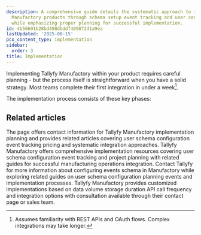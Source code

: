 ```yaml
---
description: A comprehensive guide details the systematic approach to integrating
  Manufactory products through schema setup event tracking and user configuration
  while emphasizing proper planning for successful implementation.
id: 4b56691b28bd498dbddf409872d1a9ea
lastUpdated: '2025-08-15'
pcx_content_type: implementation
sidebar:
  order: 3
title: Implementation
---
```


Implementing Tallyfy Manufactory within your product requires careful planning - but the process itself is straightforward when you have a solid strategy. Most teams complete their first integration in under a week[^1].

The implementation process consists of these key phases:



<PageTree />



[^1]: Assumes familiarity with REST APIs and OAuth flows. Complex integrations may take longer.

## Related articles
<CardGrid>
<LinkTitleCard header="<b>Implementation > Planning</b>" href="/products/manufactory/implementation/planning/" > The page offers contact information for Tallyfy Manufactory implementation planning and provides related articles covering user schema configuration event tracking pricing and systematic integration approaches. </LinkTitleCard>
<LinkTitleCard header="<b>Implementation > Configuring user schema</b>" href="/products/manufactory/implementation/configuring_users_schema/" > Tallyfy Manufactory offers comprehensive implementation resources covering user schema configuration event tracking and project planning with related guides for successful manufacturing operations integration. </LinkTitleCard>
<LinkTitleCard header="<b>Implementation > Configuring events schema</b>" href="/products/manufactory/implementation/configuring_events_schema/" > Contact Tallyfy for more information about configuring events schema in Manufactory while exploring related guides on user schema configuration planning events and implementation processes. </LinkTitleCard>
<LinkTitleCard header="<b>Manufactory > Manufactory information</b>" href="/products/manufactory/pricing/" > Tallyfy Manufactory provides customized implementations based on data volume storage duration API call frequency and integration options with consultation available through their contact page or sales team. </LinkTitleCard>
</CardGrid>